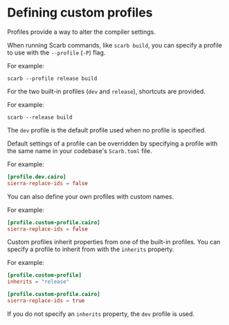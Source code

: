 # Defining custom profiles

Profiles provide a way to alter the compiler settings.

When running Scarb commands, like `scarb build`, you can specify a profile to use with the `--profile` (`-P`) flag.

For example:

```shell
scarb --profile release build
```

For the two built-in profiles (`dev` and `release`), shortcuts are provided.

For example:

```shell
scarb --release build
```

The `dev` profile is the default profile used when no profile is specified.

Default settings of a profile can be overridden by specifying a profile with the same name in your codebase's
`Scarb.toml` file.

For example:

```toml copy
[profile.dev.cairo]
sierra-replace-ids = false
```

You can also define your own profiles with custom names.

For example:

```toml copy
[profile.custom-profile.cairo]
sierra-replace-ids = false
```

Custom profiles inherit properties from one of the built-in profiles.
You can specify a profile to inherit from with the `inherits` property.

For example:

```toml copy
[profile.custom-profile]
inherits = "release"

[profile.custom-profile.cairo]
sierra-replace-ids = true
```

If you do not specify an `inherits` property, the `dev` profile is used.
